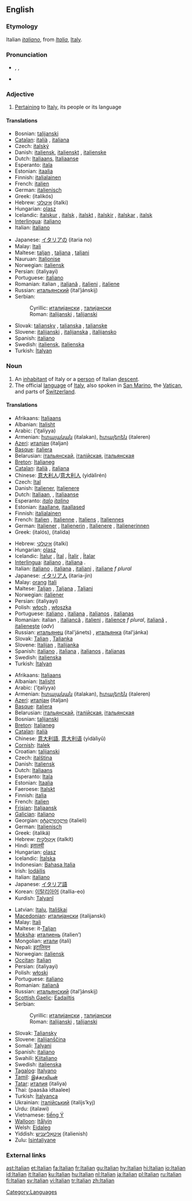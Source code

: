 {{interwiktionary|code=it}}
==English==
{{wikipedia}}

===Etymology===
Italian ''[[italiano]]'', from ''[[Italia]]'', [[Italy]].

===Pronunciation===
*{{AHD|ĭtălʹyən}}, {{IPA|/ɪˈtæljən/}}, {{SAMPA|/I"t{lj@n/}}
*{{audio|en-us-Italian.ogg|Audio (US)}}

===Adjective===
{{en-adj}}

# [[pertain|Pertaining]] to [[Italy]], its people or its language

====Translations====
{{trans-top|pertaining to Italy}}
*Bosnian: [[talijanski]] {{m}}
*[[Catalan]]: [[italià]] {{m}}, [[italiana]] {{f}}
*Czech: [[italský]] {{m}}
*Danish: [[italiensk]], [[italienskt]] {{n}}, [[italienske]] {{p}}
*Dutch: [[Italiaans]], [[Italiaanse]]
*Esperanto: [[itala]]
*Estonian: [[itaalia]]
*Finnish: [[italialainen]]
*French: [[italien]] {{m}}
*German: [[italienisch]]
*Greek: {{t+|el|ιταλικός|m|}} (italikós)
*Hebrew: [[איטלקי]] (italki)
*Hungarian: [[olasz]]
*Icelandic: [[ítalskur]] {{m}}, [[ítalsk]] {{f}}, [[ítalskt]] {{n}}, [[ítalskir]] {{p}},  [[ítalskar]] {{fpl}}, [[ítalsk]] {{npl}}
*[[Interlingua]]: [[italiano]] {{m}}
*Italian: [[italiano]] {{m}}
{{trans-mid}}
*Japanese: [[イタリア]]の (itaria no)
*Malay: [[Itali]]
*Maltese: [[taljan]] {{m}}, [[taljana]] {{f}}, [[taljani]] {{p}}
*Nauruan: [[Italionise]]
*Norwegian: [[italiensk]]
*Persian: {{FAchar|[[ایتالیایی]]}} (italiyayi)
*Portuguese: [[italiano]] {{m}}
*Romanian: italian {{m}}, [[italiană]] {{f}}, [[italieni]] {{p}}, [[italiene]] {{fpl}}
*Russian: [[итальянский]] (ital’jánskij) {{m}}
*Serbian:
*:Cyrillic: [[италијански]] {{m}}, [[талијански]] {{m}}
*:Roman: [[italijanski#Serbian|italijanski]] {{m}}, [[talijanski#Serbian|talijanski]] {{m}}
*Slovak: [[taliansky]] {{m}}, [[talianska]] {{f}}, [[talianske]] {{n}}
*Slovene: [[italijanski]] {{m}}, [[italijanska]] {{f}}, [[italijansko]] {{n}}
*Spanish: [[italiano]] {{m}}
*Swedish: [[italiensk]], [[italienska]] {{p}}
*Turkish: [[İtalyan]]
{{trans-bottom}}

===Noun===
{{en-noun}}

# An [[inhabitant]] of Italy or a [[person]] of Italian [[descent]].
# The official [[language]] of [[Italy]], also spoken in [[San Marino]], the [[Vatican]], and parts of [[Switzerland]].

====Translations====
{{trans-top|'''person'''}}
*Afrikaans: [[Italiaans]]
*Albanian: [[Italisht]]
*Arabic: {{ARchar|[[إيطالية]]}} (’iʈalíyya) {{f}}
*Armenian: [[իտալական]] (italakan), [[իտալերեն]] (italeren)
*[[Azeri]]: [[италјан]] (italjan)
*[[Basque]]: [[italiera]]
*Belarusian: [[італьянскай]], [[італійская]], [[італьянская]]
*[[Breton]]: [[Italianeg]]
*[[Catalan]]: [[italià]] {{m}}, [[italiana]] {{f}}
*Chinese: [[意大利人]]/[[意大利人]] (yìdàlìrén)
*Czech: [[Ital]] {{m}}
*Danish: [[Italiener]], [[Italienere]] {{p}}
*Dutch: [[Italiaan]], {{m}}, [[Italiaanse]] {{f}}
*Esperanto: ''[[italo]]'' {{m}} ''[[italino]]'' {{f}}
*Estonian: [[itaallane]], [[itaallased]] {{p}}
*Finnish: [[italialainen]]
*French: [[Italien]] {{m}}, [[Italienne]] {{f}}, [[Italiens]] {{m}} {{p}}, [[Italiennes]] {{f}} {{p}}
*German: [[Italiener]] {{m}}, [[Italienerin]] {{f}}, [[Italienere]] {{m}} {{p}}, [[Italienerinnen]] {{f}} {{p}}
*Greek: {{t|el|Ιταλός|m|}} (italós), {{t|el|Ιταλίδα|f|}} (italída)
{{trans-mid}}
*Hebrew: [[איטלקי]] (italki)
*Hungarian: [[olasz]]
*Icelandic: [[Ítalur]] {{m}}, [[Ítal]] {{f}}, [[Ítalir]] {{m}} {{p}}, [[Ítalar]] {{f}} {{p}}
*[[Interlingua]]: [[italiano]] {{m}}, [[italiana]] {{f}}.
*Italian: [[italiano]] {{m}}, [[italiana]] {{f}}, [[italiani]] {{p}}, [[italiane]] ''f plural''
*Japanese: [[イタリア人]] (itaria-jin)
*Malay: [[orang]] [[Itali]]
*Maltese: [[Taljan]] {{m}}, [[Taljana]] {{f}}, [[Taljani]] {{p}}
*Norwegian: [[italiener]] {{m}}
*Persian: {{FAchar|[[ایتالیایی]]}} (italiyayi)
*Polish: [[włoch]] {{m}}, [[włoszka]] {{f}}
*Portuguese: [[italiano]] {{m}}, [[italiana]] {{f}}, [[italianos]] {{m}} {{p}}, [[italianas]] {{f}} {{p}}
*Romanian: italian {{m}}, [[italiancă]] {{f}}, [[italieni]] {{p}}, [[italience]] ''f plural'', [[italiană]] {{f}}, [[italieneşte]] (''adv'')<!--remove the adverb from here-->
*Russian: [[итальянец]] (ital'jánets) {{m}}, [[итальянка]] (ital'jánka) {{f}}
*Slovak: [[Talian#Slovak|Talian]] {{m}}, [[Talianka#Slovak|Talianka]] {{f}}
*Slovene: [[Italijan]] {{m}}, [[Italijanka]] {{f}}
*Spanish: [[italiano]] {{m}}, [[italiana]] {{f}}, [[italianos]] {{m}} {{p}}, [[italianas]] {{f}} {{p}}
*Swedish: [[italienska]]
*Turkish: [[İtalyan]]
{{trans-bottom}}

{{trans-top|'''language'''}}
*Afrikaans: [[Italiaans]]
*Albanian: [[Italisht]]
*Arabic: {{ARchar|[[إيطالية]]}} (’iʈalíyya) {{f}}
*Armenian: [[իտալական]] (italakan), [[իտալերեն]] (italeren)
*[[Azeri]]: [[италјан]] (italjan)
*[[Basque]]: [[italiera]]
*Belarusian: [[італьянскай]], [[італійская]], [[італьянская]]
*Bosnian: [[talijanski]] {{m}}
*[[Breton]]: [[Italianeg]]
*[[Catalan]]: [[italià]] {{m}}
*Chinese: [[意大利語]], [[意大利语]] (yìdàlìyǔ)
*[[Cornish]]: [[Italek]]
*Croatian: [[talijanski]]
*Czech: [[italština]] {{f}}
*Danish: [[Italiensk]]
*Dutch: [[Italiaans]]
*Esperanto: [[Itala]]
*Estonian: [[Itaalia]]
*Faeroese: [[Italskt]]
*Finnish: [[italia]]
*French: [[italien]] {{m}}
*[[Frisian]]: [[Italjaansk]]
*[[Galician]]: [[italiano]]
*Georgian: [[იტალიელი]] (italieli)
*German: [[Italienisch]] {{n}}
*Greek: {{t+|el|ιταλικά|n|p}} (italiká)
*Hebrew: [[איטלקית|אִיטַלְקִית]] (italkít)
*Hindi: [[इतालवी]]
*Hungarian: [[olasz]]
*Icelandic: [[Ítalska]]
*Indonesian: [[Bahasa Italia]]
*Irish: [[Iodáilis]]
*Italian: [[italiano]] {{m}}
*Japanese: [[イタリア語]]
*Korean: [[이탈리아어]] (itallia-eo)
*Kurdish: [[Talyanî]]
{{trans-mid}}
*Latvian: [[Italų]], [[Itališkai]]
*[[Macedonian]]: [[италијански]] (italijanski)
*Malay: [[Itali]]
*Maltese: it-[[Taljan]]
*[[Moksha]]: [[италиень]] (italien’)
*Mongolian: [[итали]] (itali)
*Nepali: [[इटालियन]]
*Norwegian: [[italiensk]] {{m}}
*[[Occitan]]: [[Italian#Occitan|Italian]]
*Persian: {{FAchar|[[ایتالیایی]]}} (italiyayi)
*Polish: [[włoski]]
*Portuguese: [[italiano]]
*Romanian: [[italiană]]
*Russian: [[итальянский]] (ital’jánskij)
*[[Scottish Gaelic]]: [[Eadailtis]] {{f}}
*Serbian:
*:Cyrillic: [[италијански]] {{m}}, [[талијански]] {{m}}
*:Roman: [[italijanski#Serbian|italijanski]] {{m}}, [[talijanski#Serbian|talijanski]] {{m}}
*Slovak: [[Taliansky]]
*Slovene: [[italijanščina]] {{f}}
*Somali: [[Talyani]]
*Spanish: [[italiano]]
*Swahili: [[Kiitaliano]]
*Swedish: [[italienska]]
*[[Tagalog]]: [[Italyano]]
*[[Tamil]]: [[இத்தாலியன்]]
*[[Tatar]]: [[италия]] (italiya)
*Thai: {{THchar|[[ภาษาอิตาลี]]}} (paasăa ìdtaalee)
*Turkish: [[İtalyanca]]
*Ukrainian: [[італійський]] (italíjs’kyj)
*Urdu: {{URchar|[[اٹالوی]]}} (italawi)
*Vietnamese: [[tiếng Ý]]
*[[Walloon]]: [[Itålyin]]
*Welsh: [[Eidaleg]]
*Yiddish: [[איטאַליעניש]] (italienish)
*Zulu: [[Isintaliyane]]
{{trans-bottom}}

===External links===
{{ethnologue|code=ita}}

[[Category:Languages]]

[[ast:Italian]]
[[et:Italian]]
[[fa:Italian]]
[[fr:Italian]]
[[gu:Italian]]
[[hy:Italian]]
[[hi:Italian]]
[[io:Italian]]
[[id:Italian]]
[[it:Italian]]
[[ku:Italian]]
[[hu:Italian]]
[[nl:Italian]]
[[ja:Italian]]
[[pl:Italian]]
[[ru:Italian]]
[[fi:Italian]]
[[sv:Italian]]
[[vi:Italian]]
[[tr:Italian]]
[[zh:Italian]]